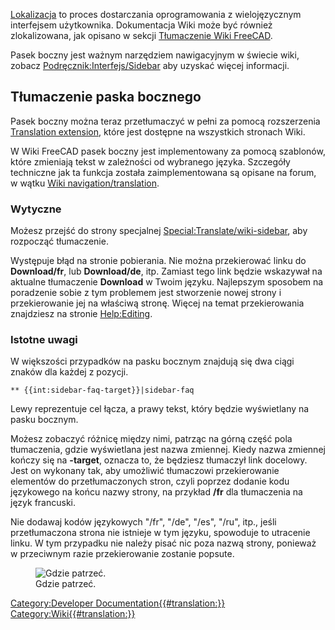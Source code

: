 <languages/>
[[Localisation/pl|Lokalizacja]] to proces dostarczania oprogramowania z wielojęzycznym interfejsem użytkownika.
Dokumentacja Wiki może być również zlokalizowana, jak opisano w sekcji [[Localisation/pl#Tłumaczenie dokumentacji Wiki dla FreeCAD|Tłumaczenie Wiki FreeCAD]].

Pasek boczny jest ważnym narzędziem nawigacyjnym w świecie wiki, zobacz [http://www.mediawiki.org/wiki/Manual:Interface/Sidebar Podręcznik:Interfejs/Sidebar] aby uzyskać więcej informacji.

==Tłumaczenie paska bocznego==

Pasek boczny można teraz przetłumaczyć w pełni za pomocą rozszerzenia [http://www.mediawiki.org/wiki/Help:Extension:Translate Translation extension], które jest dostępne na wszystkich stronach Wiki.

W Wiki FreeCAD pasek boczny jest implementowany za pomocą szablonów, które zmieniają tekst w zależności od wybranego języka.
Szczegóły techniczne jak ta funkcja została zaimplementowana są opisane na forum, w wątku [http://forum.freecadweb.org/viewtopic.php?f=21&t=9687&start=10#p80441 Wiki navigation/translation].

===Wytyczne===

Możesz przejść do strony specjalnej [[Special:Translate/wiki-sidebar]], aby rozpocząć tłumaczenie.

Występuje błąd na stronie pobierania. Nie można przekierować linku do '''Download/fr''', lub '''Download/de''', itp. Zamiast tego link będzie wskazywał na aktualne tłumaczenie '''Download''' w Twoim języku.
Najlepszym sposobem na poradzenie sobie z tym problemem jest stworzenie nowej strony i przekierowanie jej na właściwą stronę. Więcej na temat przekierowania znajdziesz na stronie [[Help:Editing]].

===Istotne uwagi===

W większości przypadków na pasku bocznym znajdują się dwa ciągi znaków dla każdej z pozycji.

 <nowiki>** {{int:sidebar-faq-target}}|sidebar-faq</nowiki>

Lewy reprezentuje cel łącza, a prawy tekst, który będzie wyświetlany na pasku bocznym.

Możesz zobaczyć różnicę między nimi, patrząc na górną część pola tłumaczenia, gdzie wyświetlana jest nazwa zmiennej.
Kiedy nazwa zmiennej kończy się na '''-target''', oznacza to, że będziesz tłumaczył link docelowy. Jest on wykonany tak, aby umożliwić tłumaczowi przekierowanie elementów do przetłumaczonych stron, czyli poprzez dodanie kodu językowego na końcu nazwy strony, na przykład '''/fr''' dla tłumaczenia na język francuski.

Nie dodawaj kodów językowych "/fr", "/de", "/es", "/ru", itp., jeśli przetłumaczona strona nie istnieje w tym języku, spowoduje to utracenie linku.
W tym przypadku nie należy pisać nic poza nazwą strony, ponieważ w przeciwnym razie przekierowanie zostanie popsute.

[[File:Translate-sidebar-instruction.png|left|Gdzie patrzeć.]]

[[Category:Developer Documentation{{#translation:}}]]
[[Category:Wiki{{#translation:}}]]
{{clear}}